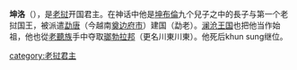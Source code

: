 {{unreferenced|time=2011-01-29T16:26:00+00:00}}
'''坤洛'''（{{bd|？||780年|}}），是[[老挝|老挝]]开国君主。在神话中他是[[坤布倫|坤布倫]]九个兒子之中的長子与第一个老挝国王，被派遣[[勐唐|勐唐]]（今越南[[奠边府市|奠边府市]]）建国（勐老）。[[澜沧王国|澜沧王国]]也把他当作始祖，他也從[[老聽族|老聽族]]手中夺取[[瑯勃拉邦|瑯勃拉邦]]（更名川東川東）。他死后khun sung继位。

[[category:老挝君主|category:老挝君主]]